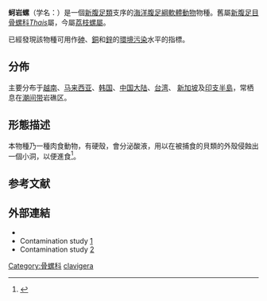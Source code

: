 {{Speciesbox
| image = Thais clavigera 20060825.jpg
| image_width = 250px
| image_caption = 兩隻蚵岩螺<br/>（左上方較深色的另一隻應是[[瘤岩螺|瘤岩螺]]）with many egg masses
| taxon = Reishia clavigera
| authority = ([[Heinrich_Carl_Küster|Küster]], 1860)
| synonyms_ref = {{r|WoRMS_397003}}
| synonyms = 
*''Purpura clavigera'' <small>[[Heinrich_Carl_Küster|Küster]], 1860</small>
*''Thais clavigera'' <small>(Küster, 1860)</small>
* ''Purpura altispiralis'' <small>Grabau & King, 1928</small>
<!--*''Purpura alveolata'' <small>[[Lovell_Augustus_Reeve|Reeve]], 1846</small>-->
*''Purpura alveolata'' var. ''pechiliensis'' <small>Grabau & King, 1928</small>
}}

'''蚵岩螺'''（学名：''{{lang|la|Reishia clavigera}}''）是一個[[新腹足類|新腹足類]]支序的[[海洋動物|海洋]][[腹足綱|腹足綱]][[軟體動物|軟體動物]]物種。舊屬[[新腹足目|新腹足目]][[骨螺科|骨螺科]]''[[Thais|Thais]]''屬{{r|shell_921 }}，今屬[[荔枝螺屬|荔枝螺屬]]{{r|WoRMS_397003 }}。

已經發現該物種可用作[[砷|砷]]、[[銅|銅]]和[[鋅|鋅]]的[[環境污染|環境污染]]水平的指標。

==分佈==
主要分布于[[越南|越南]]、[[马来西亚|马来西亚]]、[[韩国|韩国]]、[[中国大陆|中国大陆]]、[[台湾|台湾]]{{r|shell_921 }}、 [[新加坡|新加坡]]及[[印支半島|印支半島]]，常栖息在[[潮间带|潮间带]]岩礁区{{r|shell_921}}。

==形態描述==
本物種乃一種肉食動物，有硬殼，會分泌酸液，用以在被捕食的貝類的外殼侵蝕出一個小洞，以便進食<ref name = "sow">{{cite web |url = http://sowhc.sow.org.tw/html/observation/sea/no3/no3.html |title = 新竹西方之寶：香山溼地 |author = [[張登凱|張登凱]] |publisher = [[荒野保護協會|荒野保護協會]]新竹分會 |accessdate = 2017-06-01 |language = zh-hant |archive-date = 2018-04-14 |archive-url = https://web.archive.org/web/20180414234256/http://sowhc.sow.org.tw/html/observation/sea/no3/no3.html |dead-url = no }}</ref>。

==参考文献==
{{reflist |refs=
<ref name="shell_921">{{cite web
 |url=http://shell.sinica.edu.tw/chinese/shellbase_detail.php?science_no=921
 |title=国际贝库：蚵岩螺
 |publisher=台湾贝类资料库
 |accessdate=2009-08-11
 |archive-date=2016-03-04
 |archive-url=https://web.archive.org/web/20160304112452/http://shell.sinica.edu.tw/chinese/shellbase_detail.php?science_no=921
 |dead-url=no
 }}</ref>
<ref name="WoRMS_397003 ">{{cite WoRMS
 |id=397003 |authorlink=WoRMS
 |title=''Reishia clavigera'' (Küster, 1860)
 |date=2010-04-24 }}</ref>
}}

==外部連結 ==
{{commons category|Reishia clavigera}}
* {{cite journal
 |last1=Guo  |first1=X.
 |last2=Zhao |first2=D.
 |last3=Jung |first3=D.
 |last4=Li   |first4=Q.
 |last5=Kong |first5=L.-F.
 |last6=Ni   |first6=G., et al. (2015
 |title = Phylogeography of the Rock Shell ''Thais clavigera'' (Mollusca): Evidence for Long-Distance Dispersal in the Northwestern Pacific
 |journal = ''[[PLoS_ONE|PLoS ONE]]'' |volume = 10 |issue = 7
 |id=e0129715 |doi=10.1371/journal.pone.0129715 }}
* Contamination study [http://mollus.oxfordjournals.org/cgi/content/abstract/66/1/1] {{Wayback|url=http://mollus.oxfordjournals.org/cgi/content/abstract/66/1/1 |date=20070622121438 }}
* Contamination study [http://www.springerlink.com/content/04uqkfmncr77kbul/]{{Dead link|date=2020年3月 |bot=InternetArchiveBot |fix-attempted=yes }}
{{Taxonbar|from=Q2187128}}

[[Category:骨螺科|Category:骨螺科]]
[[Category:荔枝螺屬|clavigera]]


{{Mollusc-stub}}